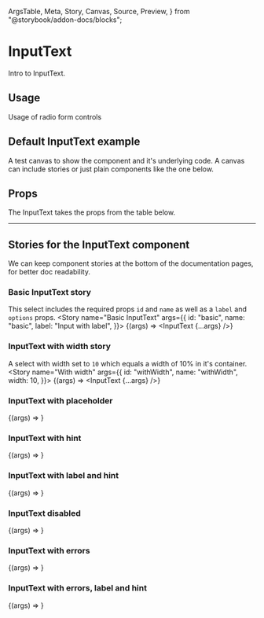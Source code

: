   ArgsTable,
  Meta,
  Story,
  Canvas,
  Source,
  Preview,
} from "@storybook/addon-docs/blocks";

<!-- Add base Meta for each story,
     meta like args can be overridden at story level if required -->
<Meta title="Elements/InputText" component={InputText} />

<!--- Start content -->
# InputText
Intro to InputText.

## Usage
Usage of radio form controls

## Default InputText example
A test canvas to show the component and it's underlying code.
A canvas can include stories or just plain components like the one below.
<Canvas>
  <InputText label="A basic select" id="id" name="name" />
</Canvas>

## Props
<p>The InputText takes the props from the table below.</p>
<ArgsTable components={{ InputText: InputText }} />

<hr />

## Stories for the InputText component

We can keep component stories at the bottom of the documentation pages, for better doc readability.

### Basic InputText story
This select includes the required props `id` and `name` as well as a `label` and `options` props.
<Canvas>
  <Story name="Basic InputText"
    args={{
      id: "basic",
      name: "basic",
      label: "Input with label",
    }}>
    {(args) => <InputText {...args} />}
  </Story>
</Canvas>

### InputText with width story
A select with width set to `10` which equals a width of 10% in it's container.
<Canvas>
  <Story name="With width"
    args={{
      id: "withWidth",
      name: "withWidth",
      width: 10,
    }}>
    {(args) => <InputText {...args} />}
  </Story>
</Canvas>

### InputText with placeholder
<Canvas>
  <Story name="With placeholder"
    args={{
      id: "withplaceholder",
      name: "withplaceholder",
      placeholder: "Placeholder",
    }}>
    {(args) => <InputText {...args} />}
  </Story>
</Canvas>

### InputText with hint
<Canvas>
  <Story name="With hint"
    args={{
      id: "withhint",
      name: "withhint",
      hint: "Hint to help guide the user",
    }}>
    {(args) => <InputText {...args} />}
  </Story>
</Canvas>

### InputText with label and hint
<Canvas>
  <Story name="With hint and label"
    args={{
      id: "withhintandlabel",
      name: "withhintandlabel",
      label: "Text input label",
      hint: "Hint to help guide the user",
    }}>
    {(args) => <InputText {...args} />}
  </Story>
</Canvas>

### InputText disabled
<Canvas>
  <Story name="InputText disabled"
    args={{
      id: "basic-disabled",
      name: "basic-disabled",
      label: "Input disabled with label",
      disabled: true,
    }}>
    {(args) => <InputText {...args} />}
  </Story>
</Canvas>

### InputText with errors
<Canvas>
  <Story name="With errors"
    args={{
      id: "withhint",
      name: "withhint",
      hasError: true,
      errorMsg: "Error message",
    }}>
    {(args) => <InputText {...args} />}
  </Story>
</Canvas>

### InputText with errors, label and hint
<Canvas>
  <Story name="With errors, label and hint"
    args={{
      id: "withhint",
      name: "withhint",
      label: "Text input label",
      hint: "hint text to help guide users",
      hasError: true,
      errorMsg: "Error message",
    }}>
    {(args) => <InputText {...args} />}
  </Story>
</Canvas>